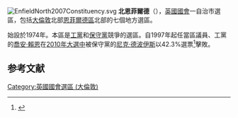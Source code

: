 [[File:EnfieldNorth2007Constituency.svg|right]]
'''北恩菲爾德'''（{{lang-en|Enfield North}}），[[英國|英國]][[英國國會|國會]]一自治市選區，包括[[大倫敦|大倫敦]]北部[[恩菲爾德區|恩菲爾德區]]北部的七個地方選區。

始設於1974年。本區是[[工黨_(英國)|工黨]]和[[保守黨_(英國)|保守黨]]競爭的選區。自1997年起任當區議員、工黨的[[喬安·賴恩|喬安·賴恩]]在[[2010年英國大選|2010年大選中]]被保守黨的[[尼克·德波伊斯|尼克·德波伊斯]]以42.3%選票<ref name="">{{cite news
|publisher=[[英國廣播公司|英國廣播公司]]
|date=2010年5月7日
|title=Election 2010/Constituency/Enfield North
|url=http://news.bbc.co.uk/1/shared/election2010/results/constituency/b63.stm
|accessdate=2010年10月3日
|archive-date=2017年9月6日
|archive-url=https://web.archive.org/web/20170906040808/http://news.bbc.co.uk/1/shared/election2010/results/constituency/b63.stm
|dead-url=no
}}</ref>擊敗。
==参考文献==
<div class="references-small">
<references></references>
</div>

{{DEFAULTSORT:Enfield North (UK Parliament constituency)}}
{{英國國會選區 (倫敦)}}
[[Category:英國國會選區_(大倫敦)|Category:英國國會選區 (大倫敦)]]